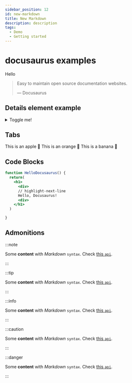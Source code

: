 ```yaml
---
sidebar_position: 12
id: new-markdown
title: New Markdown
description: description
tags:
  - Demo
  - Getting started
---
```



# docusaurus examples

Hello

> Easy to maintain open source documentation websites.
>
> — Docusaurus

## Details element example

<details>
  <summary>Toggle me!</summary>
  <div>
    <div>This is the detailed content</div>
    <br />
    <details>
      <summary>Nested toggle! Some surprise inside...</summary>
      <div>😲😲😲😲😲</div>
    </details>
  </div>
</details>

## Tabs

<Tabs>
  <TabItem value="apple" label="Apple" default>
    This is an apple 🍎
  </TabItem>
  <TabItem value="orange" label="Orange">
    This is an orange 🍊
  </TabItem>
  <TabItem value="banana" label="Banana">
    This is a banana 🍌
  </TabItem>
</Tabs>

## Code Blocks

```jsx title="src/components/HelloDocusaurus.js"
function HelloDocusaurus() {
  return(
    <h1>
      <div>
      // highlight-next-line
      Hello, Docusaurus!
      <div>
    </h1>
  )

}
```

## Admonitions

:::note

Some **content** with _Markdown_ `syntax`. Check [this `api`](#).

:::

:::tip

Some **content** with _Markdown_ `syntax`. Check [this `api`](#).

:::

:::info

Some **content** with _Markdown_ `syntax`. Check [this `api`](#).

:::

:::caution

Some **content** with _Markdown_ `syntax`. Check [this `api`](#).

:::

:::danger

Some **content** with _Markdown_ `syntax`. Check [this `api`](#).

:::
